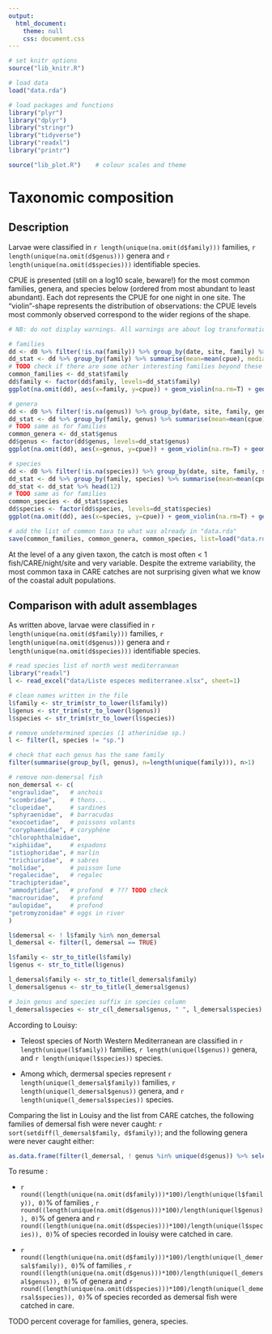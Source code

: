 ```yaml
---
output: 
  html_document:
    theme: null
    css: document.css
---
```


```r
# set knitr options
source("lib_knitr.R")

# load data
load("data.rda")

# load packages and functions
library("plyr")
library("dplyr")
library("stringr")
library("tidyverse")
library("readxl")
library("printr")

source("lib_plot.R")    # colour scales and theme
```


# Taxonomic composition

## Description

Larvae were classified in `r length(unique(na.omit(d$family)))` families, `r length(unique(na.omit(d$genus)))` genera and `r length(unique(na.omit(d$species)))` identifiable species. 

CPUE is presented (still on a log10 scale, beware!) for the most common families, genera, and species below (ordered from most abundant to least abundant). Each dot represents the CPUE for one night in one site. The "violin"-shape represents the distribution of observations: the CPUE levels most commonly observed correspond to the wider regions of the shape.

```r
# NB: do not display warnings. All warnings are about log transformation giving -Inf when using 0, which we know

# families
dd <- d0 %>% filter(!is.na(family)) %>% group_by(date, site, family) %>% summarise(cpue=sum(cpue))
dd_stat <- dd %>% group_by(family) %>% summarise(mean=mean(cpue), median=median(cpue)) %>% ungroup() %>% arrange(desc(mean)) %>% head(12)
# TODO check if there are some other interesting families beyond these 12
common_families <- dd_stat$family
dd$family <- factor(dd$family, levels=dd_stat$family)
ggplot(na.omit(dd), aes(x=family, y=cpue)) + geom_violin(na.rm=T) + geom_point(alpha=0.2, size=1) + scale_y_continuous(trans="log10") + theme(axis.text.x=element_text(angle=25, hjust=1))

# genera
dd <- d0 %>% filter(!is.na(genus)) %>% group_by(date, site, family, genus) %>% summarise(cpue=sum(cpue))
dd_stat <- dd %>% group_by(family, genus) %>% summarise(mean=mean(cpue), median=median(cpue)) %>% ungroup() %>% arrange(desc(mean)) %>% head(12)
# TODO same as for families
common_genera <- dd_stat$genus
dd$genus <- factor(dd$genus, levels=dd_stat$genus)
ggplot(na.omit(dd), aes(x=genus, y=cpue)) + geom_violin(na.rm=T) + geom_point(alpha=0.2, size=1) + scale_y_continuous(trans="log10") + theme(axis.text.x=element_text(angle=25, hjust=1))

# species
dd <- d0 %>% filter(!is.na(species)) %>% group_by(date, site, family, species) %>% summarise(cpue=sum(cpue))
dd_stat <- dd %>% group_by(family, species) %>% summarise(mean=mean(cpue), median=median(cpue)) %>% ungroup() %>% arrange(desc(mean))
dd_stat <- dd_stat %>% head(12)
# TODO same as for families
common_species <- dd_stat$species
dd$species <- factor(dd$species, levels=dd_stat$species)
ggplot(na.omit(dd), aes(x=species, y=cpue)) + geom_violin(na.rm=T) + geom_point(alpha=0.2, size=1) + scale_y_continuous(trans="log10") + theme(axis.text.x=element_text(angle=25, hjust=1))

# add the list of common taxa to what was already in "data.rda"
save(common_families, common_genera, common_species, list=load("data.rda"), file="data.rda")
```

At the level of a any given taxon, the catch is most often < 1 fish/CARE/night/site and very variable. Despite the extreme variability, the most common taxa in CARE catches are not surprising given what we know of the coastal adult populations.


## Comparison with adult assemblages

As written above, larvae were classified in `r length(unique(na.omit(d$family)))` families, `r length(unique(na.omit(d$genus)))` genera and `r length(unique(na.omit(d$species)))` identifiable species.

```r
# read species list of north west mediterranean
library("readxl")
l <- read_excel("data/Liste especes mediterranee.xlsx", sheet=1)

# clean names written in the file
l$family <- str_trim(str_to_lower(l$family))
l$genus <- str_trim(str_to_lower(l$genus))
l$species <- str_trim(str_to_lower(l$species))

# remove undetermined species (1 atherinidae sp.)
l <- filter(l, species != "sp.")

# check that each genus has the same family
filter(summarise(group_by(l, genus), n=length(unique(family))), n>1)

# remove non-demersal fish
non_demersal <- c(
"engraulidae",   # anchois
"scombridae",    # thons...
"clupeidae",     # sardines
"sphyraenidae",  # barracudas
"exocoetidae",   # poissons volants
"coryphaenidae", # coryphène
"chlorophthalmidae",
"xiphiidae",     # espadons
"istiophoridae", # marlin
"trichiuridae",  # sabres
"molidae",       # poisson lune
"regalecidae",   # regalec
"trachipteridae",
"ammodytidae",   # profond  # ??? TODO check
"macrouridae",   # profond
"aulopidae",     # profond
"petromyzonidae" # eggs in river 
)

l$demersal <- ! l$family %in% non_demersal
l_demersal <- filter(l, demersal == TRUE)

l$family <- str_to_title(l$family)
l$genus <- str_to_title(l$genus)

l_demersal$family <- str_to_title(l_demersal$family)
l_demersal$genus <- str_to_title(l_demersal$genus)

# Join genus and species suffix in species column
l_demersal$species <- str_c(l_demersal$genus, " ", l_demersal$species)
```

According to Louisy:

- Teleost species of North Western Mediterranean are classified in `r length(unique(l$family))` families, `r length(unique(l$genus))` genera, and `r length(unique(l$species))` species. 

- Among which, dermersal species represent `r length(unique(l_demersal$family))` families, `r length(unique(l_demersal$genus))` genera, and `r length(unique(l_demersal$species))` species.

Comparing the list in Louisy and the list from CARE catches, the following families of demersal fish were never caught: 
`r sort(setdiff(l_demersal$family, d$family))`; and the following genera were never caught either:
```r
as.data.frame(filter(l_demersal, ! genus %in% unique(d$genus)) %>% select(family, genus) %>% unique() %>% arrange(family, genus))
```

To resume :

- `r round((length(unique(na.omit(d$family)))*100)/length(unique(l$family)), 0)`% of families , `r round((length(unique(na.omit(d$genus)))*100)/length(unique(l$genus)), 0)`% of genera and `r round((length(unique(na.omit(d$species)))*100)/length(unique(l$species)), 0)`% of species recorded in louisy were catched in care. 

- `r round((length(unique(na.omit(d$family)))*100)/length(unique(l_demersal$family)), 0)`% of families , `r round((length(unique(na.omit(d$genus)))*100)/length(unique(l_demersal$genus)), 0)`% of genera and `r round((length(unique(na.omit(d$species)))*100)/length(unique(l_demersal$species)), 0)`% of species recorded as demersal fish were catched in care.

TODO percent coverage for families, genera, species.


